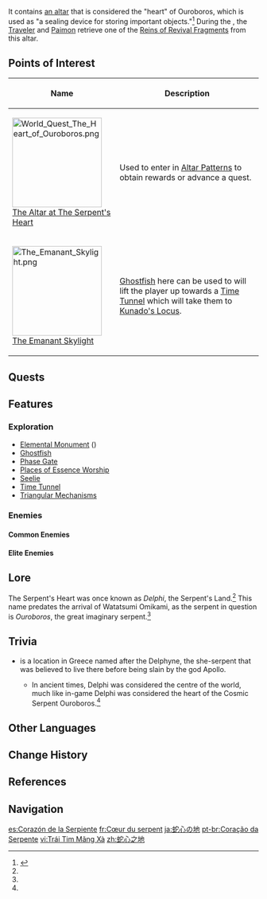 {{Location Infobox
|image        = The Serpent's Heart.png
|type         = Subarea
|region       = Inazuma
|area         = Enkanomiya
|map          = Enkanomiya
}}
{{Location Intro|description=<p>The Serpent's Heart was created with the power of [[Sunfire Phantasm]]s. It was used to "guard secrets, imprison criminals, and worship the great imaginary serpent, Ouroboros."<ref name="TBC3">{{Ref/Book|The Byakuyakoku Collection|3|Hydrological Studies in Byakuyakoku}}</ref></p>}}

It contains [[The Altar at The Serpent's Heart|an altar]] that is considered the "heart" of Ouroboros, which is used as "a sealing device for storing important objects."<ref name="STDS">{{Ref/Quest|The Subterranean Trials of Drake and Serpent}}</ref> During the {{Quest|The Heart of Ouroboros}}, the [[Traveler]] and [[Paimon]] retrieve one of the [[Reins of Revival Fragment (Serpent's Heart)|Reins of Revival Fragments]] from this altar.

==Points of Interest==
{| class="article-table alternating-colors-table tdc1" style="width: 100%;"
! style="width: 200px;" | Name
! Description
|- id="The Altar at The Serpent's Heart"
| [[File:World Quest The Heart of Ouroboros.png|180px]]<br>[[The Altar at The Serpent's Heart]]
| Used to enter in [[Altar Patterns]] to obtain rewards or advance a quest.
|- id="The Emanant Skylight"
| [[File:The Emanant Skylight.png|180px]]<br>[[The Emanant Skylight]]
| [[Ghostfish]] here can be used to will lift the player up towards a [[Time Tunnel]] which will take them to [[Kunado's Locus]].
|}

==Quests==
{{Quests by Category List|heo=1}}

==Features==
===Exploration===
*[[Elemental Monument]] ({{Hydro}})
*[[Ghostfish]]
*[[Phase Gate]]
*[[Places of Essence Worship]]
*[[Seelie]]
*[[Time Tunnel]]
*[[Triangular Mechanisms]]

===Enemies===
====Common Enemies====
{{Column|2|
*{{Enemy|Hilichurl}}
*{{Enemy|Hilichurl Fighter}}
*{{Enemy|Electro Samachurl}}
*{{Enemy|Geo Samachurl}}
*{{Enemy|Hydro Samachurl}}
*{{Enemy|Cryo Slime}}
*{{Enemy|Geo Slime}}
*{{Enemy|Hydro Slime}}
*{{Enemy|Pyro Whopperflower}}
}}

====Elite Enemies====
{{Column|2|
*{{Enemy|Abyss Herald: Wicked Torrents}}
*{{Enemy|Abyss Lector: Violet Lightning}}
*{{Enemy|Cryo Abyss Mage}}
*{{Enemy|Hydro Abyss Mage}}
*{{Enemy|Pyro Abyss Mage}}
*{{Enemy|Primordial Bathysmal Vishap}}
*{{Enemy|Primordial Bathysmal Vishap Hatchling}}
*{{Enemy|Thunderhelm Lawachurl}}
*{{Enemy|Blazing Axe Mitachurl}}
*{{Enemy|Ruin Cruiser}}
*{{Enemy|Ruin Defender}}
*{{Enemy|Ruin Destroyer}}
*{{Enemy|Ruin Hunter}}
*{{Enemy|Ruin Guard}}
}}

==Lore==
The Serpent's Heart was once known as ''Delphi'', the Serpent's Land.<ref name="STDS" /> This name predates the arrival of Watatsumi Omikami, as the serpent in question is ''Ouroboros'', the great imaginary serpent.<ref name="TBC3" />

==Trivia==
*{{w|Delphi}} is a location in Greece named after the Delphyne, the she-serpent that was believed to live there before being slain by the god Apollo. 
**In ancient times, Delphi was considered the centre of the world, much like in-game Delphi was considered the heart of the Cosmic Serpent Ouroboros.<ref name="STDS" /> 

==Other Languages==
{{Other Languages
|en      = The Serpent's Heart
|zhs     = 蛇心之地
|zhs_rm  = Shéxīn zhī Dì
|zht     = 蛇心之地
|zht_rm  = Shéxīn zhī Dì
|zh_tl   = Locus of the Serpent's Heart
|ja      = {{Rubi|蛇|じゃ|心|しん}}の{{Rubi|地|ち}}
|ja_rm   = Jashin no Chi<ref>[[Map]], Label: The Serpent's Heart (Japanese)</ref>
|ja_tl   = Land of The Serpent's Heart
|ko      = 뱀의 심장
|ko_rm   = Baem-ui Simjang
|ko_tl   = The Serpent's Heart
|es      = Corazón de la Serpiente
|es_tl   = The Serpent's Heart
|fr      = Cœur du serpent
|fr_tl   = Serpent's Heart
|ru      = Сердце змея
|ru_tl   = The Serpent's Heart
|th      = The Serpent's Heart
|vi      = Trái Tim Mãng Xà
|vi_tl   = Serpent's Heart
|de      = Schlangenherz
|de_tl   = Serpent Heart
|id      = The Serpent's Heart
|pt      = Coração da Serpente
|pt_tl   = Serpent's Heart
|tr      = Yılan Kalbi
|tr_tl   = Serpent Heart
|it      = Il Cuore del Serpente
|it_tl   = The Serpent's Heart
}}

==Change History==
{{Change History|2.4}}

==References==
{{Reflist}}

==Navigation==
{{Area Navbox|Inazuma}}

[[es:Corazón de la Serpiente]]
[[fr:Cœur du serpent]]
[[ja:蛇心の地]]
[[pt-br:Coração da Serpente]]
[[vi:Trái Tim Mãng Xà]]
[[zh:蛇心之地]]